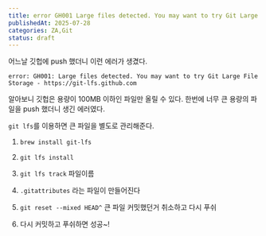 ```yaml
---
title: error GH001 Large files detected. You may want to try Git Large File Storage 원인과 해결
publishedAt: 2025-07-28
categories: ZA,Git
status: draft
---
```


어느날 깃헙에 push 했더니 이런 에러가 생겼다.

```
error: GH001: Large files detected. You may want to try Git Large File Storage - https://git-lfs.github.com
```

알아보니 깃헙은 용량이 100MB 이하인 파일만 올릴 수 있다.
한번에 너무 큰 용량의 파일을 push 했더니 생긴 에러였다.

`git lfs`를 이용하면 큰 파일을 별도로 관리해준다.

1. `brew install git-lfs`

2. `git lfs install`

3. `git lfs track` 파일이름

4. `.gitattributes` 라는 파일이 만들어진다

5. `git reset --mixed HEAD^` 큰 파일 커밋했던거 취소하고 다시 푸쉬

6. 다시 커밋하고 푸쉬하면 성공~!
